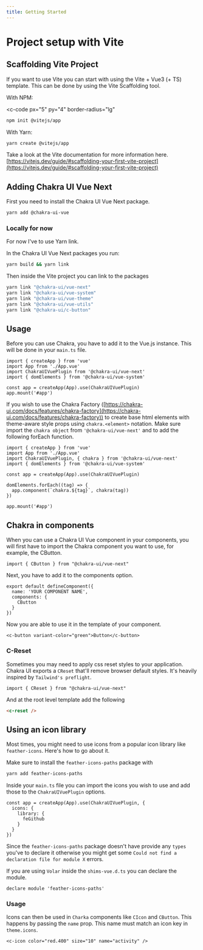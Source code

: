 ```yaml
---
title: Getting Started
---
```


# Project setup with Vite

## Scaffolding Vite Project

If you want to use Vite you can start with using the Vite + Vue3 (+ TS) template. This can be done by using the Vite Scaffolding tool.

With NPM:

<c-code
  px="5"
  py="4"
  border-radius="lg"
>
```bash
npm init @vitejs/app
```
</c-code>

With Yarn:

```bash
yarn create @vitejs/app
```

Take a look at the Vite documentation for more information here. [https://vitejs.dev/guide/#scaffolding-your-first-vite-project](https://vitejs.dev/guide/#scaffolding-your-first-vite-project)

## Adding Chakra UI Vue Next

First you need to install the Chakra UI Vue Next package.

```bash
yarn add @chakra-ui-vue
```

### Locally for now

For now I've to use Yarn link. 

In the Chakra UI Vue Next packages you run: 

```bash
yarn build && yarn link
```

Then inside the Vite project you can link to the packages

```bash
yarn link "@chakra-ui/vue-next"
yarn link "@chakra-ui/vue-system"
yarn link "@chakra-ui/vue-theme"
yarn link "@chakra-ui/vue-utils"
yarn link "@chakra-ui/c-button"
```

## Usage

Before you can use Chakra, you have to add it to the Vue.js instance. This will be done in your `main.ts` file. 

```tsx
import { createApp } from 'vue'
import App from './App.vue'
import ChakraUIVuePlugin from '@chakra-ui/vue-next'
import { domElements } from '@chakra-ui/vue-system'

const app = createApp(App).use(ChakraUIVuePlugin)
app.mount('#app')
```

If you wish to use the Chakra Factory ([https://chakra-ui.com/docs/features/chakra-factory](https://chakra-ui.com/docs/features/chakra-factory)) to create base html elements with theme-aware style props using `chakra.<element>` notation.
Make sure import the `chakra object` from `'@chakra-ui/vue-next'` and to add the following forEach function.

```tsx
import { createApp } from 'vue'
import App from './App.vue'
import ChakraUIVuePlugin, { chakra } from '@chakra-ui/vue-next'
import { domElements } from '@chakra-ui/vue-system'

const app = createApp(App).use(ChakraUIVuePlugin)

domElements.forEach((tag) => {
  app.component(`chakra.${tag}`, chakra(tag))
})

app.mount('#app')
```

## Chakra in components

When you can use a Chakra UI Vue component in your components, you will first have to import the Chakra component you want to use, for example, the CButton.

```tsx
import { CButton } from "@chakra-ui/vue-next"
```

Next, you have to add it to the components option. 

```tsx
export default defineComponent({
  name: 'YOUR COMPONENT NAME',
  components: {
    CButton
  }
})
```

Now you are able to use it in the template of your component.

```tsx
<c-button variant-color="green">Button</c-button>
```

### C-Reset

Sometimes you may need to apply css reset styles to your application. Chakra UI exports a `CReset` that'll remove browser default styles. It's heavily inspired by `Tailwind's preflight`.

```tsx
import { CReset } from "@chakra-ui/vue-next"
```

And at the root level template add the following

```html
<c-reset />
```

## Using an icon library

Most times, you might need to use icons from a popular icon library like `feather-icons`. Here's how to go about it.

Make sure to install the `feather-icons-paths` package with

```bash
yarn add feather-icons-paths
```

Inside your `main.ts` file you can import the icons you wish to use and add those to the `ChakraUIVuePlugin` options.

```tsx
const app = createApp(App).use(ChakraUIVuePlugin, {
  icons: {
    library: {
      feGithub
    }
  }
})
```

Since the `feather-icons-paths` package doesn't have provide any `types` you've to declare it otherwise you might get some `Could not find a declaration file for module X` errors.

If you are using `Volar` inside the `shims-vue.d.ts` you can declare the module.

```tsx
declare module 'feather-icons-paths'
```

### Usage

Icons can then be used in `Charka` components like `CIcon` and `CButton`. This happens by passing the `name` prop. This name must match an icon key in `theme.icons`.

```tsx
<c-icon color="red.400" size="10" name="activity" />
```

